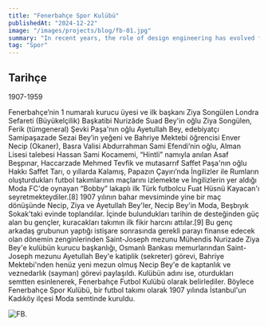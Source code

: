 ```yaml
---
title: "Fenerbahçe Spor Kulübü"
publishedAt: "2024-12-22"
image: "/images/projects/blog/fb-01.jpg"
summary: "In recent years, the role of design engineering has evolved from a specialized niche to a critical component in the development of innovative products and solutions."
tag: "Spor"
---
```


 
## Tarihçe

1907-1959

Fenerbahçe’nin 1 numaralı kurucu üyesi ve ilk başkanı Ziya Songülen
Londra Sefareti (Büyükelçilik) Başkatibi Nurizâde Suad Bey'in oğlu Ziya Songülen, Ferik (tümgeneral) Şevki Paşa'nın oğlu Ayetullah Bey, edebiyatçı Samipaşazade Sezai Bey’in yeğeni ve Bahriye Mektebi öğrencisi Enver Necip (Okaner), Basra Valisi Abdurrahman Sami Efendi’nin oğlu, Alman Lisesi talebesi Hassan Sami Kocamemi, “Hintli” namıyla anılan Asaf Beşpınar, Haccarzade Mehmed Tevfik ve mutasarrıf Saffet Paşa'nın oğlu Hakkı Saffet Tarı, o yıllarda Kalamış, Papazın Çayırı’nda İngilizler ile Rumların oluşturdukları futbol takımlarının maçlarını izlemekte ve İngilizlerin yer aldığı Moda FC'de oynayan “Bobby” lakaplı ilk Türk futbolcu Fuat Hüsnü Kayacan'ı seyretmekteydiler.[8] 1907 yılının bahar mevsiminde yine bir maç dönüşünde Necip, Ziya ve Ayetullah Bey'ler, Necip Bey'in Moda, Beşbıyık Sokak'taki evinde toplandılar. İçinde bulundukları tarihin de desteğinden güç alan bu gençler, kuracakları takımın ilk fikir harcını attılar.[9] Bu genç arkadaş grubunun yaptığı istişare sonrasında gerekli parayı finanse edecek olan dönemin zenginlerinden Saint-Joseph mezunu Mühendis Nurizade Ziya Bey'e kulübün kurucu başkanlığı, Osmanlı Bankası memurlarından Saint-Joseph mezunu Ayetullah Bey'e katiplik (sekreter) görevi, Bahriye Mektebi'nden henüz yeni mezun olmuş Necip Bey'e de kaptanlık ve veznedarlık (sayman) görevi paylaşıldı. Kulübün adını ise, oturdukları semtten esinlenerek, Fenerbahçe Futbol Kulübü olarak belirlediler. Böylece Fenerbahçe Spor Kulübü, bir futbol takımı olarak 1907 yılında İstanbul'un Kadıköy ilçesi Moda semtinde kuruldu.

![FB.](/images/projects/blog/fb-02.jpg)
